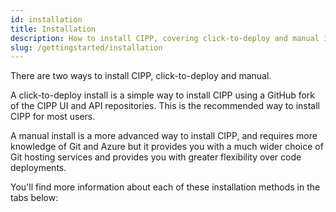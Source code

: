 ```yaml
---
id: installation
title: Installation
description: How to install CIPP, covering click-to-deploy and manual installs.
slug: /gettingstarted/installation
---
```



There are two ways to install CIPP, click-to-deploy and manual.

A click-to-deploy install is a simple way to install CIPP using a GitHub fork of the CIPP UI and API repositories.
This is the recommended way to install CIPP for most users.

A manual install is a more advanced way to install CIPP, and requires more knowledge of Git and Azure but it provides you with a much wider choice of Git hosting services and provides you with greater flexibility over code deployments.

You'll find more information about each of these installation methods in the tabs below:

<Tabs>
    <TabItem value="click-to-deploy" label="Click to Deploy" default>
        <ClickToDeploy />
    </TabItem>
    <TabItem value="manual" label="Manual">
        <Manual />
    </TabItem>
</Tabs>
